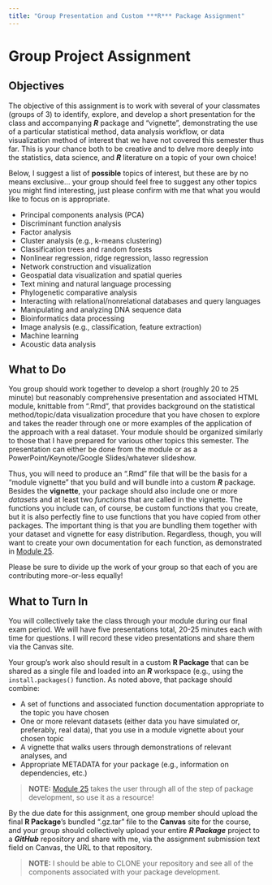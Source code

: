 ```yaml
---
title: "Group Presentation and Custom ***R*** Package Assignment"
---
```


# Group Project Assignment {.unnumbered}

## Objectives {.unnumbered}

The objective of this assignment is to work with several of your classmates (groups of 3) to identify, explore, and develop a short presentation for the class and accompanying ***R*** package and "vignette", demonstrating the use of a particular statistical method, data analysis workflow, or data visualization method of interest that we have not covered this semester thus far. This is your chance both to be creative and to delve more deeply into the statistics, data science, and ***R*** literature on a topic of your own choice!

Below, I suggest a list of **possible** topics of interest, but these are by no means exclusive... your group should feel free to suggest any other topics you might find interesting, just please confirm with me that what you would like to focus on is appropriate.

-   Principal components analysis (PCA)
-   Discriminant function analysis
-   Factor analysis
-   Cluster analysis (e.g., k-means clustering)
-   Classification trees and random forests
-   Nonlinear regression, ridge regression, lasso regression
-   Network construction and visualization
-   Geospatial data visualization and spatial queries
-   Text mining and natural language processing
-   Phylogenetic comparative analysis
-   Interacting with relational/nonrelational databases and query languages
-   Manipulating and analyzing DNA sequence data
-   Bioinformatics data processing
-   Image analysis (e.g., classification, feature extraction)
-   Machine learning
-   Acoustic data analysis

## What to Do {.unnumbered}

You group should work together to develop a short (roughly 20 to 25 minute) but reasonably comprehensive presentation and associated HTML module, knittable from ".Rmd", that provides background on the statistical method/topic/data visualization procedure that you have chosen to explore and takes the reader through one or more examples of the application of the approach with a real dataset. Your module should be organized similarly to those that I have prepared for various other topics this semester. The presentation can either be done from the module or as a PowerPoint/Keynote/Google Slides/whatever slideshow.

Thus, you will need to produce an ".Rmd" file that will be the basis for a "module vignette" that you build and will bundle into a custom ***R*** package. Besides the **vignette**, your package should also include one or more *datasets* and at least two *functions* that are called in the vignette. The functions you include can, of course, be custom functions that you create, but it is also perfectly fine to use functions that you have copied from other packages. The important thing is that you are bundling them together with your dataset and vignette for easy distribution. Regardless, though, you will want to create your own documentation for each function, as demonstrated in [Module 25](module-25).

Please be sure to divide up the work of your group so that each of you are contributing more-or-less equally!

## What to Turn In {.unnumbered}

You will collectively take the class through your module during our final exam period. We will have five presentations total, 20-25 minutes each with time for questions. I will record these video presentations and share them via the Canvas site.

Your group's work also should result in a custom **R Package** that can be shared as a single file and loaded into an ***R*** workspace (e.g., using the `install.packages()` function. As noted above, that package should combine:

-   A set of functions and associated function documentation appropriate to the topic you have chosen
-   One or more relevant datasets (either data you have simulated or, preferably, real data), that you use in a module vignette about your chosen topic
-   A vignette that walks users through demonstrations of relevant analyses, and
-   Appropriate METADATA for your package (e.g., information on dependencies, etc.)

> **NOTE:** [Module 25](module-25) takes the user through all of the step of package development, so use it as a resource!

By the due date for this assignment, one group member should upload the final **R Package**'s bundled ".gz.tar" file to the **Canvas** site for the course, and your group should collectively upload your entire ***R Package*** project to a ***GitHub*** repository and share with me, via the assignment submission text field on Canvas, the URL to that repository.

> **NOTE:** I should be able to CLONE your repository and see all of the components associated with your package development.
